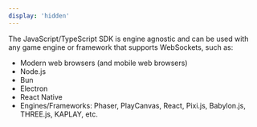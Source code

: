 ```yaml
---
display: 'hidden'
---
```


The JavaScript/TypeScript SDK is engine agnostic and can be used with any game engine or framework that supports WebSockets, such as:

- Modern web browsers (and mobile web browsers)
- Node.js
- Bun
- Electron
- React Native
- Engines/Frameworks: Phaser, PlayCanvas, React, Pixi.js, Babylon.js, THREE.js, KAPLAY, etc.